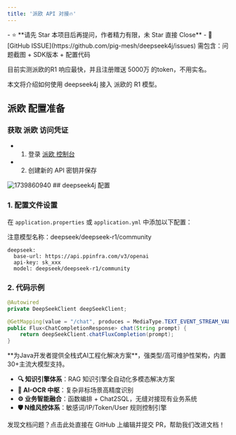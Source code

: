 ```yaml
---
title: '派欧 API 对接🔥'
---
```


<Card title="写在最前：问题咨询请直接点击此处提交 ISSUE" icon="star" href="https://github.com/pig-mesh/deepseek4j/issues">
- ⭐️ **请先 Star 本项目后再提问，作者精力有限，未 Star 直接 Close**
- 🐞 [GitHub ISSUE](https://github.com/pig-mesh/deepseek4j/issues) 需包含：问题截图 + SDK版本 + 配置代码  
</Card>

<Tip>目前实测派欧的R1 响应最快，并且注册赠送 5000万 的token，不用实名。</Tip>

本文将介绍如何使用 deepseek4j 接入 派欧的 R1 模型。 

## 派欧 配置准备

### 获取 派欧 访问凭证

- 1. 登录 [派欧 控制台](https://ppinfra.com/user/register?invited_by=KFWGG9)
- 2. 创建新的 API 密钥并保存

<img src='https://minio.pigx.vip/oss/202502/1739860940.png' alt='1739860940'/>
## deepseek4j 配置


### 1. 配置文件设置

在 `application.properties` 或 `application.yml` 中添加以下配置：

<Warning>注意模型名称：deepseek/deepseek-r1/community</Warning>


```properties
deepseek:
  base-url: https://api.ppinfra.com/v3/openai
  api-key: sk_xxx
  model: deepseek/deepseek-r1/community
```

### 2. 代码示例

```java
@Autowired
private DeepSeekClient deepSeekClient;

@GetMapping(value = "/chat", produces = MediaType.TEXT_EVENT_STREAM_VALUE)
public Flux<ChatCompletionResponse> chat(String prompt) {
    return deepSeekClient.chatFluxCompletion(prompt);
}
```

<Card title="PIG AI应用开发平台 | 适合中大型企业构建自主可控的AI中台" icon="link" href="https://ai.pig4cloud.com">
**为Java开发者提供全栈式AI工程化解决方案**，强类型/高可维护性架构，内置30+主流大模型支持。

- **🔍 知识引擎体系**：RAG 知识引擎全自动化多模态解决方案
- **📝 AI-OCR 中枢**：复杂非标场景高精度识别
- **⚙️ 业务智能融合**：函数编排 + Chat2SQL，无缝对接现有业务系统
- **🛡️ N维风控体系**：敏感词/IP/Token/User 规则控制引擎
</Card>

<Card title="文档有误？请协助编辑" icon="pencil" href="https://github.com/javaai-pig4cloud-com/javaai-docs/edit/main/deepseek/ppinfra.mdx">
  发现文档问题？点击此处直接在 GitHub 上编辑并提交 PR，帮助我们改进文档！
</Card>


